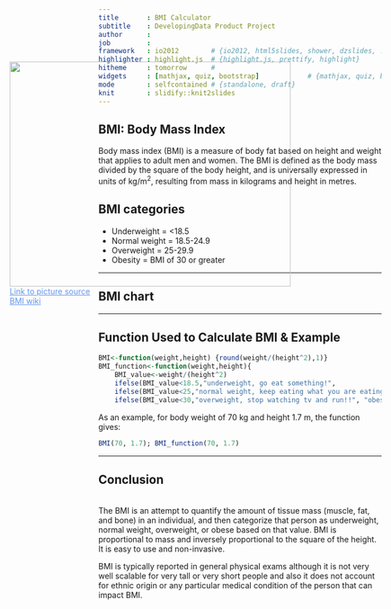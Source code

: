 ```yaml
---
title       : BMI Calculator
subtitle    : DevelopingData Product Project
author      : 
job         : 
framework   : io2012        # {io2012, html5slides, shower, dzslides, ...}
highlighter : highlight.js  # {highlight.js, prettify, highlight}
hitheme     : tomorrow      # 
widgets     : [mathjax, quiz, bootstrap]            # {mathjax, quiz, bootstrap}
mode        : selfcontained # {standalone, draft}
knit        : slidify::knit2slides
---
```


## BMI: Body Mass Index

<p>
Body mass index (BMI) is a measure of body fat based on height and weight that applies to adult men and women. The BMI is defined as the body mass divided by the square of the body height, and is universally expressed in units of kg/m<sup>2</sup>, resulting from mass in kilograms and height in metres.</p>

## BMI categories

* Underweight = <18.5
* Normal weight = 18.5-24.9 
* Overweight = 25-29.9 
* Obesity = BMI of 30 or greater

--- 

## BMI chart

<div style="position: absolute; left: 70px; top: 150px;">

<p><img style="float: left;margin-right:40px;" src="assets\img\BMIChart.gif" alt="" height="400" width="500">

<a style="color:#6495ED;" href="http://www.diabetes.co.uk/bmi.html">Link to picture source</a><br/>
<a style="color:#6495ED;" href="https://en.wikipedia.org/wiki/Body_mass_index">BMI wiki</a>
</p>

</div>

---

## Function Used to Calculate BMI & Example

```r
BMI<-function(weight,height) {round(weight/(height^2),1)}
BMI_function<-function(weight,height){
    BMI_value<-weight/(height^2)
    ifelse(BMI_value<18.5,"underweight, go eat something!",
    ifelse(BMI_value<25,"normal weight, keep eating what you are eating!",
    ifelse(BMI_value<30,"overweight, stop watching tv and run!!", "obesity")))}
```

As an example, for body weight of 70 kg and height 1.7 m, the function gives:

```r
BMI(70, 1.7); BMI_function(70, 1.7)
```

---

## Conclusion
<br>
The BMI is an attempt to quantify the amount of tissue mass (muscle, fat, and bone) in an individual, and then categorize that person as underweight, normal weight, overweight, or obese based on that value. BMI is proportional to mass and inversely proportional to the square of the height. It is easy to use and non-invasive. 

BMI is typically reported in general physical exams although it is not very well scalable for very tall or very short people and also it does not account for ethnic origin or any particular medical condition of the person that can impact BMI.





